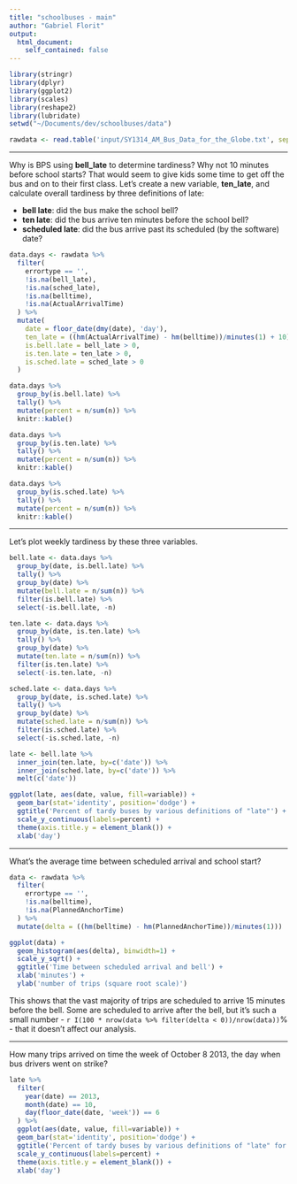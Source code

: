 ```yaml
---
title: "schoolbuses - main"
author: "Gabriel Florit"
output:
  html_document:
    self_contained: false
---
```


```r
library(stringr)
library(dplyr)
library(ggplot2)
library(scales)
library(reshape2)
library(lubridate)
setwd("~/Documents/dev/schoolbuses/data")
```

```r
rawdata <- read.table('input/SY1314_AM_Bus_Data_for_the_Globe.txt', sep='\t', header=TRUE)
```

****
Why is BPS using **bell_late** to determine tardiness? Why not 10 minutes before school starts? That would seem to give kids some time to get off the bus and on to their first class. Let's create a new variable, **ten_late**, and calculate overall tardiness by three definitions of late:

- **bell late**: did the bus make the school bell?
- **ten late**: did the bus arrive ten minutes before the school bell?
- **scheduled late**: did the bus arrive past its scheduled (by the software) date?
```r
data.days <- rawdata %>%
  filter(
    errortype == '',
    !is.na(bell_late),
    !is.na(sched_late),
    !is.na(belltime),
    !is.na(ActualArrivalTime)
  ) %>%
  mutate(
    date = floor_date(dmy(date), 'day'),
    ten_late = ((hm(ActualArrivalTime) - hm(belltime))/minutes(1) + 10),
    is.bell.late = bell_late > 0,
    is.ten.late = ten_late > 0,
    is.sched.late = sched_late > 0
  )

data.days %>%
  group_by(is.bell.late) %>%
  tally() %>%
  mutate(percent = n/sum(n)) %>%
  knitr::kable()

data.days %>%
  group_by(is.ten.late) %>%
  tally() %>%
  mutate(percent = n/sum(n)) %>%
  knitr::kable()

data.days %>%
  group_by(is.sched.late) %>%
  tally() %>%
  mutate(percent = n/sum(n)) %>%
  knitr::kable()
```

****
Let's plot weekly tardiness by these three variables.
```r
bell.late <- data.days %>%
  group_by(date, is.bell.late) %>%
  tally() %>%
  group_by(date) %>%
  mutate(bell.late = n/sum(n)) %>%
  filter(is.bell.late) %>%
  select(-is.bell.late, -n)

ten.late <- data.days %>%
  group_by(date, is.ten.late) %>%
  tally() %>%
  group_by(date) %>%
  mutate(ten.late = n/sum(n)) %>%
  filter(is.ten.late) %>%
  select(-is.ten.late, -n)

sched.late <- data.days %>%
  group_by(date, is.sched.late) %>%
  tally() %>%
  group_by(date) %>%
  mutate(sched.late = n/sum(n)) %>%
  filter(is.sched.late) %>%
  select(-is.sched.late, -n)

late <- bell.late %>%
  inner_join(ten.late, by=c('date')) %>%
  inner_join(sched.late, by=c('date')) %>%
  melt(c('date'))

ggplot(late, aes(date, value, fill=variable)) +
  geom_bar(stat='identity', position='dodge') +
  ggtitle('Percent of tardy buses by various definitions of "late"') +
  scale_y_continuous(labels=percent) +
  theme(axis.title.y = element_blank()) +
  xlab('day')
```

****
What's the average time between scheduled arrival and school start?
```r
data <- rawdata %>%
  filter(
    errortype == '',
    !is.na(belltime),
    !is.na(PlannedAnchorTime)
  ) %>%
  mutate(delta = ((hm(belltime) - hm(PlannedAnchorTime))/minutes(1)))

ggplot(data) +
  geom_histogram(aes(delta), binwidth=1) +
  scale_y_sqrt() +
  ggtitle('Time between scheduled arrival and bell') +
  xlab('minutes') +
  ylab('number of trips (square root scale)')
```

This shows that the vast majority of trips are scheduled to arrive 15 minutes before the bell. Some are scheduled to arrive after the bell, but it's such a small number - `r I(100 * nrow(data %>% filter(delta < 0))/nrow(data))`% - that it doesn't affect our analysis. 

****
How many trips arrived on time the week of October 8 2013, the day when bus drivers went on strike?
```r
late %>%
  filter(
    year(date) == 2013,
    month(date) == 10,
    day(floor_date(date, 'week')) == 6
  ) %>%
  ggplot(aes(date, value, fill=variable)) +
  geom_bar(stat='identity', position='dodge') +
  ggtitle('Percent of tardy buses by various definitions of "late" for the week of October 6 2013') +
  scale_y_continuous(labels=percent) +
  theme(axis.title.y = element_blank()) +
  xlab('day')
```








